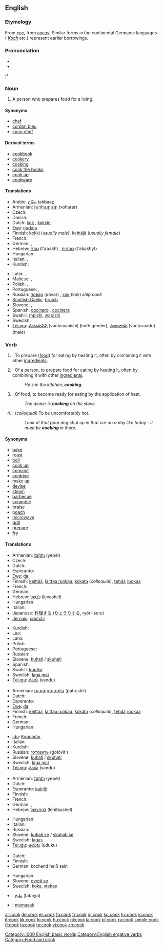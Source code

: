 {{also|Cook}}
==English==

===Etymology===
From {{OE.}} ''[[coc#Old English|cōc]]'', from {{L.}} ''[[cocus]]''.  Similar forms in the continental Germanic languages ({{G.}} ''[[Koch]]'' etc.) represent earlier borrowings.

===Pronunciation===
* {{IPA|/kʊk/}}
* {{audio|en-us-cook.ogg|Audio (US)}}
:* {{rhymes|ʊk}}

===Noun===
{{wikipedia}}
{{en-noun}}

# A person who prepares food for a living.

====Synonyms====
* [[chef]]
* [[cordon bleu]]
* [[sous-chef]]

====Derived terms====
* [[cookbook]]
* [[cookery]]
* [[cooking]]<!--noun-->
* [[cook the books]]
* [[cook up]]
* [[cookware]]

====Translations====
{{trans-top|a person who prepares food for a living}}
* Arabic: طبّاخ ṭabbaaχ
* Armenian: [[խոհարար]] (xoharar)
* Czech: {{t+|cs|kuchař|m}}
* Danish: {{t-|da|kok}}
* Dutch: [[kok]] {{m}}, [[kokkin]] {{f}}
* [[Ewe]]: [[nuɖala]]
* Finnish: [[kokki]] (''usually male''), [[keittäjä]] (''usually female'')
* French: {{t+|fr|chef}}
* German: {{t+|de|Koch|m}}, {{t+|de|Köchin|f}}
* Hebrew: [[טבח]] (t'abakh) {{m}}, [[טבחית]] (t'abakhyt) {{f}}
* Hungarian: {{t+|hu|szakács}}
* Italian: {{t+|it|cuoco|m}}, {{t+|it|cuoca|f}}
* Kurdish: {{KUchar|[[چێشتکه‌ر]]}}
{{trans-mid}}
* Latin: {{t-|la|coquus}}, {{t-|la|cocus}}
* Maltese: {{t-|mt|kok|m|xs=Maltese}}, {{t-|mt|koka|f|xs=Maltese}}
* Polish: {{t+|pl|kucharz|m}}, {{t-|pl|kucharka|f}}
* Portuguese: {{t+|pt|cozinheiro|m}}, {{t+|pt|cozinheira|f}}
* Russian: [[повар]] (póvar) {{m}}, [[кок]] (kok) {{m}} ''ship cook''
* [[Scottish Gaelic]]: [[bruich]]
* Slovene: {{t+|sl|kuhar|m}}, {{t-|sl|kuharica|f}}
* Spanish: [[cocinero]] {{m}}, [[cocinera]] {{f}}
* Swahili: [[mpishi]], [[wapishi]] {{p}}
* Swedish: {{t+|sv|kock}}
* [[Telugu]]: [[వంటమనిషి]] (vantamanishi) (both gender), [[వంటవాడు]] (vantavaadu) (male)
{{trans-bottom}}

===Verb===
{{en-verb}}

# {{transitive}}: To prepare ([[food]]) for eating by heating it, often by combining it with other [[ingredients]].
# {{intransitive}}: Of a person, to prepare food for eating by heating it, often by combining it with other [[ingredients]].
#: ''He's in the kitchen, '''cooking'''.''
# {{intransitive}}: Of food, to become ready for eating by the application of heat.
#: ''The dinner is '''cooking''' on the stove.''
# {{intransitive}}: (''colloquial'') To be uncomfortably hot.
#: ''Look at that poor dog shut up in that car on a day like today - it must be '''cooking''' in there.''

====Synonyms====
* [[bake]]
* [[roast]]
* [[boil]]
* [[cook up]]
* [[concoct]]
* [[contrive]]
* [[make up]]
* [[devise]]
* [[steam]]
* [[barbecue]]
* [[scramble]]
* [[braise]]
* [[poach]]
* [[microwave]]
* [[grill]]
* [[prepare]]
* [[fry]]

====Translations====
{{trans-top|prepare (food) for eating}}
* Armenian: [[եփել]] (yepel)
* Czech: {{t-|cs|vařit}}
* Dutch: {{t+|nl|koken}}
* Esperanto: {{t-|eo|kuiri|xs=Esperanto}}
* [[Ewe]]: [[ɖa]]
* Finnish: [[keittää]], [[laittaa ruokaa]], [[kokata]] (''colloquial''), [[tehdä]] [[ruoka]]a
* French: {{t-|fr|faire cuire}}
* German: {{t+|de|kochen}}
* Hebrew: [[לבשל]] (levashel)
* Hungarian: {{t+|hu|főz}}
* Italian: {{t+|it|cuocere}}
* Japanese: [[料理]]する ([[りょうり]]する, ryōri-suru)
* [[Jèrriais]]: [[coutchi]]
{{trans-mid}}
* Kurdish: {{KUchar|[[چێشت لێنان]]}}
* Lao: {{t-|lo|ຄົວກິນ|tr=khua-kin|sc=Laoo|xs=Lao}}
* Latin: {{t-|la|coquere}}
* Polish: {{t+|pl|gotować}}
* Portuguese: {{t+|pt|cozinhar}}
* Russian: {{t+|ru|готовить|tr=gotóvit'|sc=Cyrl}}, {{t+|ru|варить|tr=varít'|sc=Cyrl}}
* Slovene: [[kuhati]] / [[skuhati]]
* Spanish: {{t-|es|cocinar}}
* Swahili: [[kupika]]
* Swedish: [[laga mat]]
* [[Telugu]]: [[వండు]] (vandu)
{{trans-bottom}}

{{trans-top|prepare food}}
* Armenian: [[պատրաստել]] (patrastel)
* Dutch: {{t+|nl|koken}}
* Esperanto: {{t-|eo|kuiri|xs=Esperanto}}
* [[Ewe]]: [[ɖa]]
* Finnish: [[keittää]], [[laittaa ruokaa]], [[kokata]] (''colloquial''), [[tehdä]] [[ruoka]]a
* French: {{t+|fr|cuisiner}}
* German: {{t+|de|kochen}}
* Hungarian: {{t+|hu|főz}}
{{trans-mid}}
* [[Ido]]: [[Koquadar]]
* Italian: {{t+|it|cucinare}}
* Kurdish: {{KUchar|[[چێشت حازرکردن]]}}
* Russian: [[готовить]] (gotóvit')
* Slovene: [[kuhati]] / [[skuhati]]
* Swedish: [[laga mat]]
* [[Telugu]]: [[వండు]] (vandu)
{{trans-bottom}}

{{trans-top|become ready for eating}}
* Armenian: [[եփել]] (yepel)
* Dutch: {{t+|nl|koken}}
* Esperanto: [[kuiriĝi]]
* Finnish: {{t+|fi|kypsyä}}
* French: {{t+|fr|cuire}}
* German: {{t+|de|kochen}}, {{t+|de|garen}}
* Hebrew: [[להתבשל]] (lehitbashel)
{{trans-mid}}
* Hungarian: {{t+|hu|fő}}
* Italian: {{t+|it|cuocere}}
* Russian: {{t+|ru|готовиться|tr=gotóvit's'a|sc=Cyrl}}
* Slovene: [[kuhati se]] / [[skuhati se]]
* Swedish: [[lagas]]
* [[Telugu]]: [[ఉడుకు]] (uduku)
{{trans-bottom}}

{{trans-top|colloquial: be uncomfortably hot}}
* Dutch: {{t+|nl|bakken}}
* Finnish: {{t-|fi|paistua}}
* German: kochend heiß sein
{{trans-mid}}
* Hungarian: {{t+|hu|forró}}
* Slovene: [[cvreti se]]
* Swedish: [[koka]], [[stekas]]
{{trans-bottom}}

{{checktrans}}
* {{ttbc|Arabic}}: [[طبخ]] (ṭabaχa)
* {{ttbc|Indonesian}}: [[masak|memasak]]

[[Category:1000 English basic words]]
[[Category:English ergative verbs]]
[[Category:Food and drink]]

[[ar:cook]]
[[de:cook]]
[[es:cook]]
[[fa:cook]]
[[fr:cook]]
[[gl:cook]]
[[ko:cook]]
[[hy:cook]]
[[io:cook]]
[[it:cook]]
[[kk:cook]]
[[lo:cook]]
[[hu:cook]]
[[nl:cook]]
[[ja:cook]]
[[pl:cook]]
[[ru:cook]]
[[simple:cook]]
[[fi:cook]]
[[ta:cook]]
[[te:cook]]
[[vi:cook]]
[[zh:cook]]